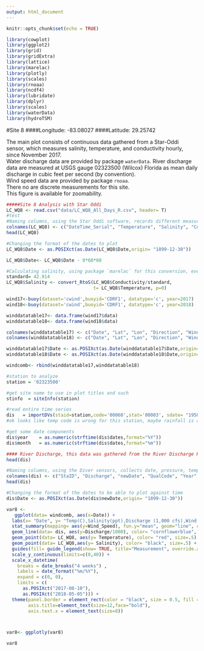 ---
output: html_document
---

```{r setup, include=FALSE}
knitr::opts_chunk$set(echo = TRUE)

library(cowplot)
library(ggplot2)
library(grid)
library(gridExtra)
library(lattice)
library(marelac)
library(plotly)
library(scales)
library(rnoaa)
library(ncdf4)
library(lubridate)
library(dplyr)
library(scales)
library(waterData)
library(hydroTSM)
```

#Site 8
####Longitude:  -83.08027
####Latitude:    29.25742

The main plot consists of continuous data gathered from a Star-Oddi sensor, which measures salinity, temperature, and conductivity hourly, since November 2017.         
Water discharge data are provided by package `waterData`. River discharge data are measured at USGS gauge 02323500 (Wilcox) Florida as mean daily discharge in cubic feet per second (by convention).                  
Wind speed data are provided by package `rnoaa`.                     
There no are discrete measurements for this site.       
This figure is available for zoomability.     

```{r r_site8, include= FALSE}
#####Site 8 Analysis with Star Oddi
LC_WQ8 <- read.csv("data/LC_WQ8_All_Days_R.csv", header= T)
#test
#Naming columns, using the Star Oddi software, records different measurements than the Star Oddi, date, temperature, salinity, conducitivity, sound/velocity
colnames(LC_WQ8) <- c("DateTime_Serial", "Temperature", "Salinity", "Conductivity", "Sound/Velocity")
head(LC_WQ8)

#Changing the format of the dates to plot
LC_WQ8$Date <- as.POSIXct(as.Date(LC_WQ8$Date,origin= "1899-12-30"))

LC_WQ8$Date<- LC_WQ8$Date - 8*60*60

#Calculating salinity, using package `marelac` for this conversion, even though the Diver sensor salinity, we want to standardize the salinity by calculating it with the temperature and conductivity
standard= 42.914
LC_WQ8$Salinity <- convert_RtoS(LC_WQ8$Conductivity/standard, 
                                t= LC_WQ8$Temperature, p=0)

```

```{r winddata, include= FALSE }
wind17<-buoy(dataset='cwind',buoyid='CDRF1', datatype='c', year=2017)
wind18<-buoy(dataset='cwind',buoyid='CDRF1', datatype='c', year=2018)

winddatatable17<- data.frame(wind17$data)
winddatatable18<- data.frame(wind18$data)

colnames(winddatatable17) <- c("Date", "Lat", "Lon", "Direction", "Wind_Speed")
colnames(winddatatable18) <- c("Date", "Lat", "Lon", "Direction", "Wind_Speed")

winddatatable17$Date <- as.POSIXct(as.Date(winddatatable17$Date,origin= "1899-12-30"))
winddatatable18$Date <- as.POSIXct(as.Date(winddatatable18$Date,origin= "1899-12-30"))

windcomb<- rbind(winddatatable17,winddatatable18) 
```

```{r r_RD, include=FALSE}

#station to analyze
station = '02323500'   

#get site name to use in plot titles and such
stinfo  = siteInfo(station)

#read entire time series
dis   = importDVs(staid=station,code='00060',stat='00003', sdate= "1950-01-01") 
#ok looks like temp code is wrong for this station, maybe rainfall is available?

#get some date components
dis$year    = as.numeric(strftime(dis$dates,format="%Y"))
dis$month   = as.numeric(strftime(dis$dates,format="%m")) 
```

```{r RD_newdate, include= FALSE}
#### River Discharge, this data was gathered from the River Discharge R file, and retrieved that way, the information is in the Rhistory for this analysis
head(dis)

#Naming columns, using the Diver sensors, collects date, pressure, temp, conductivity
colnames(dis) <- c("StaID", "Discharge", "newDate", "QualCode", "Year", "Month")
head(dis)

#Changing the format of the dates to be able to plot against time
dis$Date <- as.POSIXct(as.Date(dis$newDate,origin= "1899-12-30"))

```

```{r r_var8, include= FALSE}
var8 <-
   ggplot(data= windcomb, aes(x=Date)) +
  labs(x= "Date", y= "Temp(C),Salinity(ppt),Discharge (1,000 cfs),Wind Speed (ms/c)") +
  stat_summary(mapping= aes(y=Wind_Speed), fun.y="mean", geom="line", color= "gray34", size=2) +
  geom_line(data= dis, aes(y=Discharge/1000), color= "cornflowerblue", size=2) +
  geom_point(data= LC_WQ8, aes(y= Temperature), color= "red", size=.5) +
  geom_point(data= LC_WQ8,aes(y= Salinity), color= "black", size=.5) +
  guides(fill= guide_legend(show= TRUE, title="Measurement", override.aes= list(colour= c("cornflowerblue", "black", "red"), size=5))) +
  scale_y_continuous(limits=c(0,40)) +
  scale_x_datetime(
    breaks = date_breaks("4 weeks") ,
    labels = date_format("%m/%Y"),
    expand = c(0, 0),
    limits = c(
      as.POSIXct("2017-08-10"),
      as.POSIXct("2018-05-05"))) +
  theme(panel.border = element_rect(color = "black", size = 0.5, fill = NA, linetype="solid"),
        axis.title=element_text(size=12,face="bold"),
        axis.text.x = element_text(size=8))



var8<- ggplotly(var8)

```

```{r finalplot, echo=FALSE, fig.width=8,fig.height=6, warning= FALSE,  message=FALSE}

var8
```
